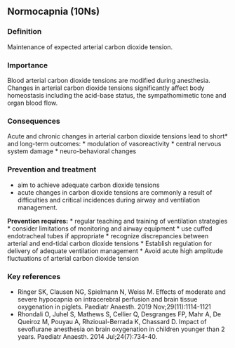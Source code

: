 ## Normocapnia (10Ns)

### Definition
Maintenance of expected arterial carbon dioxide tension.

### Importance
Blood arterial carbon dioxide tensions are modified during anesthesia. Changes in arterial carbon dioxide tensions significantly affect body homeostasis including the acid-base status, the sympathomimetic tone and organ blood flow.

### Consequences
Acute and chronic changes in arterial carbon dioxide tensions lead to short* and long-term outcomes:
* modulation of vasoreactivity
* central nervous system damage
* neuro-behavioral changes

### Prevention and treatment
* aim to achieve adequate carbon dioxide tensions
* acute changes in carbon dioxide tensions are commonly a result of difficulties and critical incidences during airway and ventilation management.

**Prevention requires:**
* regular teaching and training of ventilation strategies
* consider limitations of monitoring and airway equipment
* use cuffed endotracheal tubes if appropriate
* recognize discrepancies between arterial and end-tidal carbon dioxide tensions
* Establish regulation for delivery of adequate ventilation management
* Avoid acute high amplitude fluctuations of arterial carbon dioxide tension

### Key references
* Ringer SK, Clausen NG, Spielmann N, Weiss M. Effects of moderate and severe hypocapnia on intracerebral perfusion and brain tissue oxygenation in piglets. Paediatr Anaesth. 2019 Nov;29(11):1114-1121
* Rhondali O, Juhel S, Mathews S, Cellier Q, Desgranges FP, Mahr A, De Queiroz M, Pouyau A, Rhzioual-Berrada K, Chassard D. Impact of sevoflurane anesthesia on brain oxygenation in children younger than 2 years. Paediatr Anaesth. 2014 Jul;24(7):734-40.

